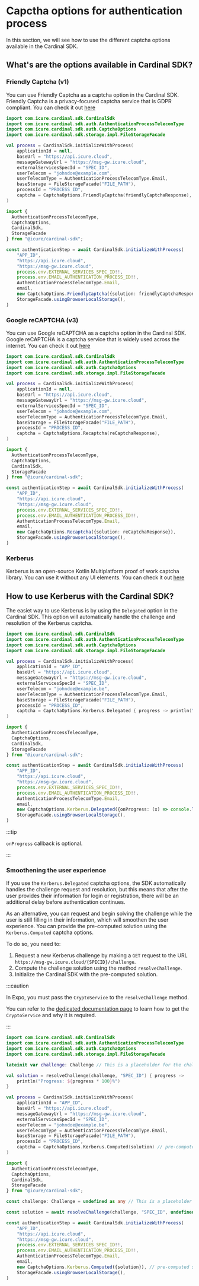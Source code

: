 
# Capctha options for authentication process

In this section, we will see how to use the different captcha options available in the Cardinal SDK.

## What's are the options available in Cardinal SDK?

### Friendly Captcha (v1)

You can use Friendly Captcha as a captcha option in the Cardinal SDK. Friendly Captcha is a privacy-focused captcha
service that is GDPR compliant. You can check it out [here](https://developer.friendlycaptcha.com/docs/v1/)

<LanguageTabs>

<TabItem value = "kotlin">

```kotlin
import com.icure.cardinal.sdk.CardinalSdk
import com.icure.cardinal.sdk.auth.AuthenticationProcessTelecomType
import com.icure.cardinal.sdk.auth.CaptchaOptions
import com.icure.cardinal.sdk.storage.impl.FileStorageFacade

val process = CardinalSdk.initializeWithProcess(
    applicationId = null,
    baseUrl = "https://api.icure.cloud",
    messageGatewayUrl = "https://msg-gw.icure.cloud",
    externalServicesSpecId = "SPEC_ID",
    userTelecom = "johndoe@example.com",
    userTelecomType = AuthenticationProcessTelecomType.Email,
    baseStorage = FileStorageFacade("FILE_PATH"),
    processId = "PROCESS_ID",
    captcha = CaptchaOptions.FriendlyCaptcha(friendlyCaptchaResponse),
)
```

</TabItem>

<TabItem value = "typescript">

```typescript
import {
  AuthenticationProcessTelecomType,
  CaptchaOptions,
  CardinalSdk,
  StorageFacade
} from "@icure/cardinal-sdk";

const authenticationStep = await CardinalSdk.initializeWithProcess(
	"APP_ID",
	"https://api.icure.cloud",
	"https://msg-gw.icure.cloud",
	process.env.EXTERNAL_SERVICES_SPEC_ID!!,
	process.env.EMAIL_AUTHENTICATION_PROCESS_ID!!,
	AuthenticationProcessTelecomType.Email,
	email,
	new CaptchaOptions.FriendlyCaptcha({solution: friendlyCaptchaResponse}),
	StorageFacade.usingBrowserLocalStorage(),
)
```

</TabItem>

</LanguageTabs>


### Google reCAPTCHA (v3)

You can use Google reCAPTCHA as a captcha option in the Cardinal SDK. Google reCAPTCHA is a captcha service that is
widely used across the internet. You can check it out [here](https://developers.google.com/recaptcha/docs/v3)

<LanguageTabs>

<TabItem value = "kotlin">

```kotlin
import com.icure.cardinal.sdk.CardinalSdk
import com.icure.cardinal.sdk.auth.AuthenticationProcessTelecomType
import com.icure.cardinal.sdk.auth.CaptchaOptions
import com.icure.cardinal.sdk.storage.impl.FileStorageFacade

val process = CardinalSdk.initializeWithProcess(
    applicationId = null,
    baseUrl = "https://api.icure.cloud",
    messageGatewayUrl = "https://msg-gw.icure.cloud",
    externalServicesSpecId = "SPEC_ID",
    userTelecom = "johndoe@example.com",
    userTelecomType = AuthenticationProcessTelecomType.Email,
    baseStorage = FileStorageFacade("FILE_PATH"),
    processId = "PROCESS_ID",
    captcha = CaptchaOptions.Recaptcha(reCaptchaResponse),
)
```

</TabItem>

<TabItem value = "typescript">

```typescript
import {
  AuthenticationProcessTelecomType,
  CaptchaOptions,
  CardinalSdk,
  StorageFacade
} from "@icure/cardinal-sdk";

const authenticationStep = await CardinalSdk.initializeWithProcess(
	"APP_ID",
	"https://api.icure.cloud",
	"https://msg-gw.icure.cloud",
	process.env.EXTERNAL_SERVICES_SPEC_ID!!,
	process.env.EMAIL_AUTHENTICATION_PROCESS_ID!!,
	AuthenticationProcessTelecomType.Email,
	email,
	new CaptchaOptions.Recaptcha({solution: reCaptchaResponse}),
	StorageFacade.usingBrowserLocalStorage(),
)
```

</TabItem>

</LanguageTabs>

### Kerberus

Kerberus is an open-source Kotlin Multiplatform proof of work captcha library. You can use it without any UI elements.
You can check it out [here](https://github.com/icure/kerberus)

## How to use Kerberus with the Cardinal SDK?

The easiet way to use Kerberus is by using the `Delegated` option in the Cardinal SDK. This option will automatically
handle the challenge and resolution of the Kerberus captcha.

<LanguageTabs>

<TabItem value = "kotlin">

```kotlin
import com.icure.cardinal.sdk.CardinalSdk
import com.icure.cardinal.sdk.auth.AuthenticationProcessTelecomType
import com.icure.cardinal.sdk.auth.CaptchaOptions
import com.icure.cardinal.sdk.storage.impl.FileStorageFacade

val process = CardinalSdk.initializeWithProcess(
	applicationId = "APP_ID",
	baseUrl = "https://api.icure.cloud",
	messageGatewayUrl = "https://msg-gw.icure.cloud",
	externalServicesSpecId = "SPEC_ID",
	userTelecom = "johndoe@example.be",
	userTelecomType = AuthenticationProcessTelecomType.Email,
	baseStorage = FileStorageFacade("FILE_PATH"),
	processId = "PROCESS_ID",
	captcha = CaptchaOptions.Kerberus.Delegated { progress -> println("Progress: ${progress * 100}%") },
)
```

</TabItem>

<TabItem value = "typescript">

```typescript
import {
  AuthenticationProcessTelecomType,
  CaptchaOptions,
  CardinalSdk,
  StorageFacade
} from "@icure/cardinal-sdk";

const authenticationStep = await CardinalSdk.initializeWithProcess(
	"APP_ID",
	"https://api.icure.cloud",
	"https://msg-gw.icure.cloud",
	process.env.EXTERNAL_SERVICES_SPEC_ID!!,
	process.env.EMAIL_AUTHENTICATION_PROCESS_ID!!,
	AuthenticationProcessTelecomType.Email,
	email,
	new CaptchaOptions.Kerberus.Delegated({onProgress: (x) => console.log('Progress', x)}),
	StorageFacade.usingBrowserLocalStorage(),
)
```

</TabItem>

</LanguageTabs>

:::tip

`onProgress` callback is optional.

:::

### Smoothening the user experience

If you use the `Kerberus.Delegated` captcha options, the SDK automatically handles the challenge request and resolution,
but this means that after the user provides their information for login or registration, there will be an additional
delay before authentication continues.

As an alternative, you can request and begin solving the challenge while the user is still filling in their information,
which will smoothen the user experience. You can provide the pre-computed solution using the `Kerberus.Computed` captcha
options.

To do so, you need to:

1. Request a new Kerberus challenge by making a `GET` request to the URL `https://msg-gw.icure.cloud/{SPECID}/challenge`.
2. Compute the challenge solution using the method `resolveChallenge`.
3. Initialize the Cardinal SDK with the pre-computed solution.

:::caution

In Expo, you must pass the `CryptoService` to the `resolveChallenge` method.

You can refer to the [dedicated documentation page](./expo) to learn how to get the
`CryptoService` and why it is required.

:::
<LanguageTabs>

<TabItem value = "kotlin">

```kotlin
import com.icure.cardinal.sdk.CardinalSdk
import com.icure.cardinal.sdk.auth.AuthenticationProcessTelecomType
import com.icure.cardinal.sdk.auth.CaptchaOptions
import com.icure.cardinal.sdk.storage.impl.FileStorageFacade

lateinit var challenge: Challenge // This is a placeholder for the challenge that you will fetch

val solution = resolveChallenge(challenge, "SPEC_ID") { progress ->
    println("Progress: ${progress * 100}%")
}

val process = CardinalSdk.initializeWithProcess(
	applicationId = "APP_ID",
	baseUrl = "https://api.icure.cloud",
	messageGatewayUrl = "https://msg-gw.icure.cloud",
	externalServicesSpecId = "SPEC_ID",
	userTelecom = "johndoe@example.be",
	userTelecomType = AuthenticationProcessTelecomType.Email,
	baseStorage = FileStorageFacade("FILE_PATH"),
	processId = "PROCESS_ID",
	captcha = CaptchaOptions.Kerberus.Computed(solution) // pre-computed solution
)
```

</TabItem>

<TabItem value = "typescript">

```typescript
import {
  AuthenticationProcessTelecomType,
  CaptchaOptions,
  CardinalSdk,
  StorageFacade
} from "@icure/cardinal-sdk";

const challenge: Challenge = undefined as any // This is a placeholder for the challenge that you will fetch

const solution = await resolveChallenge(challenge, "SPEC_ID", undefined, (progress) => console.log(`Progress: ${progress * 100}%`))

const authenticationStep = await CardinalSdk.initializeWithProcess(
	"APP_ID",
	"https://api.icure.cloud",
	"https://msg-gw.icure.cloud",
	process.env.EXTERNAL_SERVICES_SPEC_ID!!,
	process.env.EMAIL_AUTHENTICATION_PROCESS_ID!!,
	AuthenticationProcessTelecomType.Email,
	email,
    new CaptchaOptions.Kerberus.Computed({solution}), // pre-computed solution
	StorageFacade.usingBrowserLocalStorage(),
)
```

</TabItem>

</LanguageTabs>
